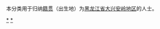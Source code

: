 {{Catnav|頁面分類|各種主題的頁面分類|依中国各省来作的分类|各地中国人|黑龙江人}}
{{Catnav|頁面分類|人物|各國人物|中国人|各地中国人|黑龙江人}}

本分类用于归纳[[籍贯|籍贯]]（出生地）为[[黑龙江省|黑龙江省]][[大兴安岭地区|大兴安岭地区]]的人士。

[[Category:黑龙江人|*]]
[[Category:大兴安岭地区|*]]